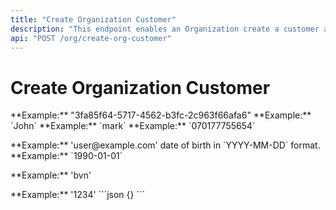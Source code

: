 ```yaml
---
title: "Create Organization Customer"
description: "This endpoint enables an Organization create a customer after successful KYC verification."
api: "POST /org/create-org-customer"
---
```


# Create Organization Customer

<ParamField body="OrgId" type="string" required>
	**Example:** "3fa85f64-5717-4562-b3fc-2c963f66afa6"
</ParamField>

<ParamField body="firstName" type="string" required>
	**Example:** `John`
</ParamField>

<ParamField body="lastName" type="string" required>
	**Example:** `mark`
</ParamField>

<ParamField body="phoneNumber" type="string" required>
    **Example:** `070177755654`
</ParamField>

<ParamField body="gender" type="string" required></ParamField>

<ParamField body="email" type="string" required>
	**Example:** 'user@example.com'
</ParamField>

<ParamField body="dateOfBirth" type="string" required>
	date of birth in `YYYY-MM-DD` format. **Example:** `1990-01-01`
</ParamField>

<ParamField body="nin" type="string" required></ParamField>

<ParamField body="bvn" type="string" required></ParamField>

<ParamField body="idType" type="string" required>
    **Example:** 'bvn'
</ParamField>

<ParamField body="country" type="string" required></ParamField>

<ParamField body="state" type="string" required></ParamField>

<ParamField body="lga" type="string" required></ParamField>

<ParamField body="streetAddress" type="string" required></ParamField>

<ParamField body="transactionPin" type="string" required>
    **Example:** '1234'
</ParamField>


<ResponseExample>
	```json
	{}
	```
</ResponseExample>
